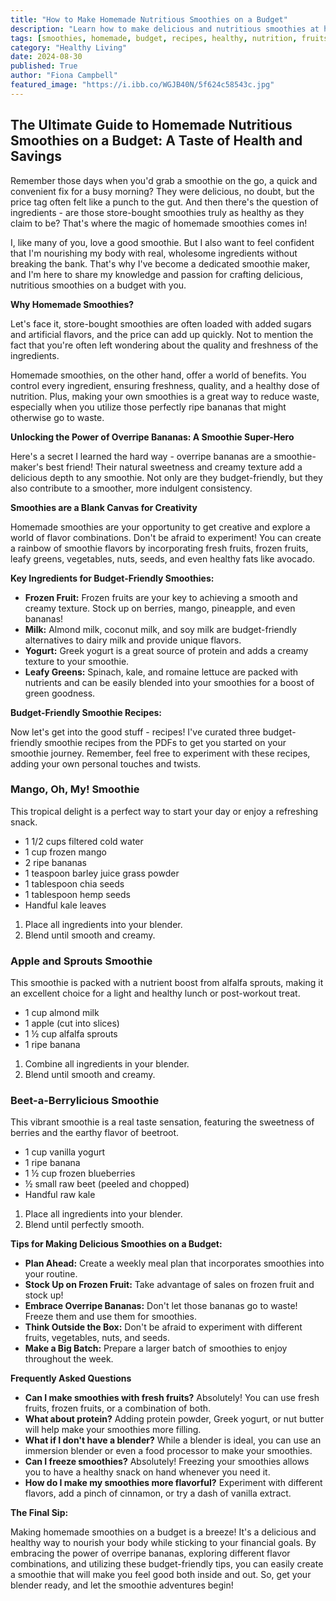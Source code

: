 ```yaml
---
title: "How to Make Homemade Nutritious Smoothies on a Budget"
description: "Learn how to make delicious and nutritious smoothies at home without breaking the bank. This guide provides tips, budget-friendly recipes, and ingredient ideas to help you create healthy, homemade smoothies."
tags: [smoothies, homemade, budget, recipes, healthy, nutrition, fruits, vegetables, drinks, lifestyle, food, healthy eating]
category: "Healthy Living"
date: 2024-08-30
published: True
author: "Fiona Campbell"
featured_image: "https://i.ibb.co/WGJB40N/5f624c58543c.jpg"
---
```


##  The Ultimate Guide to Homemade Nutritious Smoothies on a Budget: A Taste of Health and Savings 

Remember those days when you'd grab a smoothie on the go, a quick and convenient fix for a busy morning? They were delicious, no doubt, but the price tag often felt like a punch to the gut.  And then there's the question of ingredients - are those store-bought smoothies truly as healthy as they claim to be? That's where the magic of homemade smoothies comes in! 

I, like many of you, love a good smoothie. But I also want to feel confident that I'm nourishing my body with real, wholesome ingredients without breaking the bank.  That's why I've become a dedicated smoothie maker, and I'm here to share my knowledge and passion for crafting delicious, nutritious smoothies on a budget with you. 

**Why Homemade Smoothies?**

Let's face it, store-bought smoothies are often loaded with added sugars and artificial flavors, and the price can add up quickly.  Not to mention the fact that you're often left wondering about the quality and freshness of the ingredients. 

Homemade smoothies, on the other hand, offer a world of benefits. You control every ingredient, ensuring freshness, quality, and a healthy dose of nutrition. Plus, making your own smoothies is a great way to reduce waste, especially when you utilize those perfectly ripe bananas that might otherwise go to waste. 

**Unlocking the Power of Overripe Bananas: A Smoothie Super-Hero**

Here's a secret I learned the hard way - overripe bananas are a smoothie-maker's best friend!  Their natural sweetness and creamy texture add a delicious depth to any smoothie.  Not only are they budget-friendly, but they also contribute to a smoother, more indulgent consistency.  

**Smoothies are a Blank Canvas for Creativity**

Homemade smoothies are your opportunity to get creative and explore a world of flavor combinations.  Don't be afraid to experiment! You can create a rainbow of smoothie flavors by incorporating fresh fruits, frozen fruits, leafy greens, vegetables, nuts, seeds, and even healthy fats like avocado.  

**Key Ingredients for Budget-Friendly Smoothies:**

* **Frozen Fruit:**  Frozen fruits are your key to achieving a smooth and creamy texture.  Stock up on berries, mango, pineapple, and even bananas!
* **Milk:** Almond milk, coconut milk, and soy milk are budget-friendly alternatives to dairy milk and provide unique flavors.
* **Yogurt:** Greek yogurt is a great source of protein and adds a creamy texture to your smoothie.
* **Leafy Greens:** Spinach, kale, and romaine lettuce are packed with nutrients and can be easily blended into your smoothies for a boost of green goodness. 

**Budget-Friendly Smoothie Recipes:**

Now let's get into the good stuff - recipes! I've curated three budget-friendly smoothie recipes from the PDFs to get you started on your smoothie journey.  Remember, feel free to experiment with these recipes, adding your own personal touches and twists.

### **Mango, Oh, My! Smoothie**

This tropical delight is a perfect way to start your day or enjoy a refreshing snack.

* 1 1/2 cups filtered cold water
* 1 cup frozen mango
* 2 ripe bananas
* 1 teaspoon barley juice grass powder
* 1 tablespoon chia seeds
* 1 tablespoon hemp seeds
* Handful kale leaves

1. Place all ingredients into your blender.
2. Blend until smooth and creamy.

### **Apple and Sprouts Smoothie**

This smoothie is packed with a nutrient boost from alfalfa sprouts, making it an excellent choice for a light and healthy lunch or post-workout treat.

* 1 cup almond milk
* 1 apple (cut into slices)
* 1 ½ cup alfalfa sprouts
* 1 ripe banana

1. Combine all ingredients in your blender.
2. Blend until smooth and creamy.

### **Beet-a-Berrylicious Smoothie**

This vibrant smoothie is a real taste sensation, featuring the sweetness of berries and the earthy flavor of beetroot.

* 1 cup vanilla yogurt
* 1 ripe banana
* 1 ½ cup frozen blueberries
* ½ small raw beet (peeled and chopped)
* Handful raw kale

1. Place all ingredients into your blender.
2. Blend until perfectly smooth.

**Tips for Making Delicious Smoothies on a Budget:**

* **Plan Ahead:** Create a weekly meal plan that incorporates smoothies into your routine.
* **Stock Up on Frozen Fruit:** Take advantage of sales on frozen fruit and stock up! 
* **Embrace Overripe Bananas:**  Don't let those bananas go to waste! Freeze them and use them for smoothies.
* **Think Outside the Box:** Don't be afraid to experiment with different fruits, vegetables, nuts, and seeds.
* **Make a Big Batch:** Prepare a larger batch of smoothies to enjoy throughout the week. 

**Frequently Asked Questions**

* **Can I make smoothies with fresh fruits?** Absolutely!  You can use fresh fruits, frozen fruits, or a combination of both. 
* **What about protein?**  Adding protein powder, Greek yogurt, or nut butter will help make your smoothies more filling. 
* **What if I don't have a blender?**  While a blender is ideal, you can use an immersion blender or even a food processor to make your smoothies. 
* **Can I freeze smoothies?**  Absolutely!  Freezing your smoothies allows you to have a healthy snack on hand whenever you need it. 
* **How do I make my smoothies more flavorful?**  Experiment with different flavors, add a pinch of cinnamon, or try a dash of vanilla extract.

**The Final Sip:**

Making homemade smoothies on a budget is a breeze!  It's a delicious and healthy way to nourish your body while sticking to your financial goals. By embracing the power of overripe bananas, exploring different flavor combinations, and utilizing these budget-friendly tips, you can easily create a smoothie that will make you feel good both inside and out. So, get your blender ready, and let the smoothie adventures begin! 